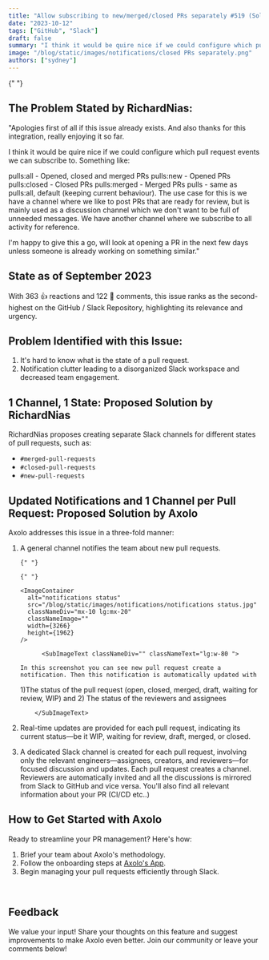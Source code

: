 ```yaml
---
title: "Allow subscribing to new/merged/closed PRs separately #519 (Solved)"
date: "2023-10-12"
tags: ["GitHub", "Slack"]
draft: false
summary: "I think it would be quire nice if we could configure which pull request events we can subscribe to. Something like:pulls:all - Opened, closed and merged PRs,pulls:new - Opened PRs,pulls:closed - Closed PRs"
image: "/blog/static/images/notifications/closed PRs separately.png"
authors: ["sydney"]
---
```


<TOCInline toc={props.toc} toHeading={2} asDisclosure />

<ImageContainer
  alt="closed PRs separately"
  src="/blog/static/images/notifications/closed PRs separately.png"
  classNameDiv="mx-10 lg:mx-20"
  classNameImage=""
  width={3174}
  height={1680}
/>{" "}

## The Problem Stated by RichardNias:

"Apologies first of all if this issue already exists. And also thanks for this integration, really enjoying it so far.

I think it would be quire nice if we could configure which pull request events we can subscribe to. Something like:

pulls:all - Opened, closed and merged PRs
pulls:new - Opened PRs
pulls:closed - Closed PRs
pulls:merged - Merged PRs
pulls - same as pulls:all, default (keeping current behaviour).
The use case for this is we have a channel where we like to post PRs that are ready for review, but is mainly used as a discussion channel which we don't want to be full of unneeded messages. We have another channel where we subscribe to all activity for reference.

I'm happy to give this a go, will look at opening a PR in the next few days unless someone is already working on something similar."

## State as of September 2023

With 363 👍 reactions and 122 💬 comments, this issue ranks as the second-highest on the GitHub / Slack Repository, highlighting its relevance and urgency.

## Problem Identified with this Issue:

1. It's hard to know what is the state of a pull request.
2. Notification clutter leading to a disorganized Slack workspace and decreased team engagement.

## 1 Channel, 1 State: Proposed Solution by RichardNias

RichardNias proposes creating separate Slack channels for different states of pull requests, such as:

- `#merged-pull-requests`
- `#closed-pull-requests`
- `#new-pull-requests`

## Updated Notifications and 1 Channel per Pull Request: Proposed Solution by Axolo

Axolo addresses this issue in a three-fold manner:

1.  A general channel notifies the team about new pull requests.

        {" "}

        {" "}

        <ImageContainer
          alt="notifications status"
          src="/blog/static/images/notifications/notifications status.jpg"
          classNameDiv="mx-10 lg:mx-20"
          classNameImage=""
          width={3266}
          height={1962}
        />

              <SubImageText classNameDiv="" classNameText="lg:w-80 ">

        In this screenshot you can see new pull request create a notification. Then this notification is automatically updated with

    1)The status of the pull request (open, closed, merged, draft, waiting for review, WIP) and 2) The
    status of the reviewers and assignees

            </SubImageText>

1.  Real-time updates are provided for each pull request, indicating its current status—be it WIP, waiting for review, draft, merged, or closed.
1.  A dedicated Slack channel is created for each pull request, involving only the relevant engineers—assignees, creators, and reviewers—for focused discussion and updates.
    <ImageContainer
      alt="1 channel 1 pr"
      src="/blog/static/images/notifications/1 channel 1 pr.jpg"
      classNameDiv="mx-10 lg:mx-20"
      classNameImage=""
      width={2936}
      height={2112}
    />
    <SubImageText classNameDiv="" classNameText="lg:w-80 ">
      Each pull request creates a channel. Reviewers are automatically invited and all the
      discussions is mirrored from Slack to GitHub and vice versa. You'll also find all relevant
      information about your PR (CI/CD etc..)
    </SubImageText>

## How to Get Started with Axolo

Ready to streamline your PR management? Here's how:

1. Brief your team about Axolo's methodology.
2. Follow the onboarding steps at [Axolo's App](https://app.axolo.co).
3. Begin managing your pull requests efficiently through Slack.

<CTABanner type="try" />
<br />
<UserReview />

## Feedback

We value your input! Share your thoughts on this feature and suggest improvements to make Axolo even better. Join our community or leave your comments below!
